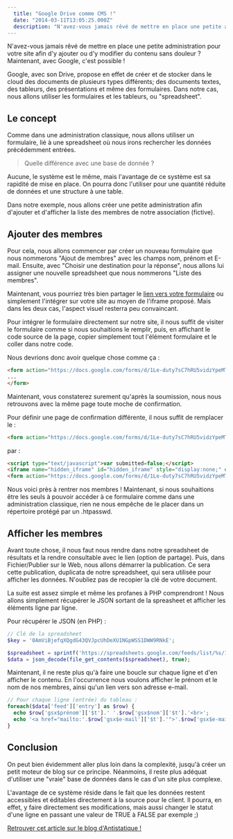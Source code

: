 ```yaml
---
  title: "Google Drive comme CMS !"
  date: "2014-03-11T13:05:25.000Z"
  description: "N'avez-vous jamais rêvé de mettre en place une petite administration pour votre site afin d'y ajouter ou d'y modifier du contenu sans douleur ? Maintenant, avec Google, c'est possible !"
---
```



N'avez-vous jamais rêvé de mettre en place une petite administration pour votre site afin d'y ajouter ou d'y modifier du contenu sans douleur ? Maintenant, avec Google, c'est possible !

Google, avec son Drive, propose en effet de créer et de stocker dans le cloud des documents de plusieurs types différents; des documents textes, des tableurs, des présentations et même des formulaires. Dans notre cas, nous allons utiliser les formulaires et les tableurs, ou "spreadsheet".

## Le concept

Comme dans une administration classique, nous allons utiliser un formulaire, lié à une spreadsheet où nous irons rechercher les données précédemment entrées. 

>Quelle différence avec une base de donnée ?

Aucune, le système est le même, mais l'avantage de ce système est sa rapidité de mise en place. On pourra donc l'utiliser pour une quantité réduite de données et une structure à une table.

Dans notre exemple, nous allons créer une petite administration afin d'ajouter et d'afficher la liste des membres de notre association (fictive).

## Ajouter des membres

Pour cela, nous allons commencer par créer un nouveau formulaire que nous nommerons "Ajout de membres" avec les champs nom, prénom et E-mail. Ensuite, avec "Choisir une destination pour la réponse", nous allons lui assigner une nouvelle spreadsheet que nous nommerons "Liste des membres".

Maintenant, vous pourriez très bien partager le [lien vers votre formulaire](https://docs.google.com/forms/d/1Le-duty7sC7hRU5vidzYpeMT_Ww7s5mU3c4k4VjXU8k/viewform) ou simplement l'intégrer sur votre site au moyen de l'iframe proposé. Mais dans les deux cas, l'aspect visuel resterra peu convaincant.

Pour intégrer le formulaire directement sur notre site, il nous suffit de visiter le formulaire comme si nous souhaitions le remplir, puis, en affichant le code source de la page, copier simplement tout l'élément formulaire et le coller dans notre code.

Nous devrions donc avoir quelque chose comme ça :

```html
<form action="https://docs.google.com/forms/d/1Le-duty7sC7hRU5vidzYpeMT_Ww7s5mU3c4k4VjXU8k/formResponse" method="POST" id="ss-form" target="_self" onsubmit="">
...
</form>
```

Maintenant, vous constaterez surement qu'après la soumission, nous nous retrouvons avec la même page toute moche de confirmation.

Pour définir une page de confirmation différente, il nous suffit de remplacer le :

```html
<form action="https://docs.google.com/forms/d/1Le-duty7sC7hRU5vidzYpeMT_Ww7s5mU3c4k4VjXU8k/formResponse" method="POST" id="ss-form" target="_self" onsubmit="">...</form>
```

par :

```html
<script type="text/javascript">var submitted=false;</script>
<iframe name="hidden_iframe" id="hidden_iframe" style="display:none;" onload="if(submitted) {window.location='http://mon-site.com/ma-page-de-confirmation.html';}"></iframe>
<form action="https://docs.google.com/forms/d/1Le-duty7sC7hRU5vidzYpeMT_Ww7s5mU3c4k4VjXU8k/formResponse" method="post" target="hidden_iframe" onsubmit="submitted=true;">...</form>
```

Nous voici près à rentrer nos membres ! Maintenant, si nous souhaitions être les seuls à pouvoir accéder à ce formulaire comme dans une administration classique, rien ne nous empêche de le placer dans un répertoire protégé par un .htpasswd.

## Afficher les membres

Avant toute chose, il nous faut nous rendre dans notre spreadsheet de résultats et la rendre consultable avec le lien (option de partage). Puis, dans Fichier/Publier sur le Web, nous allons démarrer la publication. Ce sera cette publication, duplicata de notre spreadsheet, qui sera utilisée pour afficher les données. N'oubliez pas de recopier la clé de votre document.

La suite est assez simple et même les profanes à PHP comprendront ! Nous allons simplement récupérer le JSON sortant de la spreasheet et afficher les éléments ligne par ligne.

Pour récupérer le JSON (en PHP) :

```php
// Clé de la spreadsheet
$key = '0AmViBjefqXQgdG43QVJpcUhDeXU1NGpWSS1DWW9RNkE';

$spreadsheet = sprintf('https://spreadsheets.google.com/feeds/list/%s/1/public/values?alt=json', $key);
$data = json_decode(file_get_contents($spreadsheet), true);
```

Maintenant, il ne reste plus qu'à faire une boucle sur chaque ligne et d'en afficher le contenu. En l'occurrence nous voulons afficher le prénom et le nom de nos membres, ainsi qu'un lien vers son adresse e-mail.

```php
// Pour chaque ligne (entrée) du tableau :
foreach($data['feed']['entry'] as $row) {
  echo $row['gsx$prénom']['$t'].' '.$row['gsx$nom']['$t'].'<br>';
  echo '<a href="mailto:'.$row['gsx$e-mail']['$t'].'">'.$row['gsx$e-mail']['$t'].'</a><br>';
}
```

## Conclusion

On peut bien évidemment aller plus loin dans la complexité, jusqu'à créer un petit moteur de blog sur ce principe. Néanmoins, il reste plus adéquat d'utiliser une "vraie" base de données dans le cas d'un site plus complexe.

L'avantage de ce système réside dans le fait que les données restent accessibles et éditables directement à la source pour le client. Il pourra, en effet, y faire directement ses modifications, mais aussi changer le statut d'une ligne en passant une valeur de TRUE à FALSE par exemple ;)


[Retrouver cet article sur le blog d'Antistatique !](http://antistatique.net/blog/2014/03/11/google-drive-comme-cms/)

